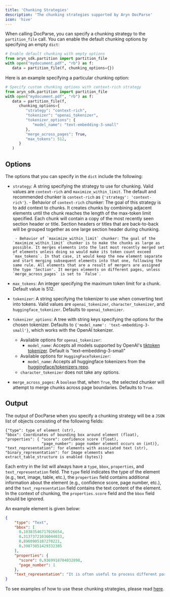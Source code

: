 ```yaml
---
title: 'Chunking Strategies'
description: 'The chunking strategies supported by Aryn DocParse'
icon: 'hive'
---
```


When calling DocParse, you can specify a chunking strategy to the `partition_file` call. You can enable the default chunking options by specifying an empty `dict`:

```python
# Enable default chunking with empty options
from aryn_sdk.partition import partition_file
with open("mydocument.pdf", "rb") as f:
   data = partition_file(f, chunking_options={})
```

Here is an example specifying a particular chunking option:

```python
# Specify custom chunking options with context-rich strategy
from aryn_sdk.partition import partition_file
with open("mydocument.pdf", "rb") as f:
   data = partition_file(f, 
      chunking_options={
         "strategy": "context-rich",
         "tokenizer": "openai_tokenizer",
         "tokenizer_options": {
            "model_name": "text-embedding-3-small"
         },
         "merge_across_pages": True,
         "max_tokens": 512,
      }
   )
```

## Options 
The options that you can specify in the `dict` include the following: 

 - `strategy`: A string specifying the strategy to use for chunking. Valid values are `context-rich` and `maximize_within_limit`. The default and recommended chunker is `context-rich` as `{'strategy': 'context-rich'}`.
        - Behavior of `context-rich` chunker: The goal of this strategy is to add context to chunks. It creates chunks by combining adjacent elements until the chunk reaches the length of the max-token limit specified. Each chunk will contain a copy of the most recently seen section header or title. Section headers or titles that are back-to-back will be grouped together as one large section header during chunking. 

        - Behavior of `maximize_within_limit` chunker: The goal of the `maximize_within_limit` chunker is to make the chunks as large as possible. It merges elements into the last most recently merged set of elements unless doing so would make its token count exceed `max_tokens`. In that case, it would keep the new element separate and start merging subsequent elements into that one, following the same rule. All elements that are a result of mergers are assigned the type 'Section'. It merges elements on different pages, unless `merge_across_pages` is set to `False`.

- `max_tokens`: An integer specifying the maximum token limit for a chunk. Default value is 512.
- `tokenizer`: A string specifying the tokenizer to use when converting text into tokens. Valid values are `openai_tokenizer`, `character_tokenizer`, and `huggingface_tokenizer`. Defaults to `openai_tokenizer`.
- `tokenizer_options`: A tree with string keys specifying the options for the chosen tokenizer. Defaults to `{'model_name': 'text-embedding-3-small'}`, which works with the OpenAI tokenizer.
    - Available options for `openai_tokenizer`:
        - `model_name`: Accepts all models supported by OpenAI's [tiktoken tokenizer](https://github.com/openai/tiktoken). Default is "text-embedding-3-small"
    - Available options for `HuggingFaceTokenizer`:
        - `model_name`: Accepts all huggingface tokenizers from the [huggingface/tokenizers repo](https://github.com/huggingface/tokenizers).
    - `character_tokenizer` does not take any options.
- `merge_across_pages`: A `boolean` that, when `True`, the selected chunker will attempt to merge chunks across page boundaries. Defaults to `True`.


## Output 
The output of DocParse when you specify a chunking strategy will be a `JSON` list of objects consisting of the following fields:

```text
{"type": type of element (str),
"bbox": Coordinates of bounding box around element (float),
"properties": { "score": confidence score (float),
                "page_number": page number element occurs on (int)},
"text_representation": for elements with associated text (str),
"binary_representation": for Image elements when extract_table_structure is enabled (bytes)}
```

Each entry in the list will always have a `type`, `bbox`, `properties`, and `text_representation` field. The `type` field indicates the type of the element (e.g., text, image, table, etc.), the `properties` field contains additional information about the element (e.g., confidence score, page number, etc.), and the `text_representation` field contains the text content of the element. In the context of chunking, the `properties.score` field and the `bbox` field should be ignored. 

An example element is given below:

```json
{
    "type": "Text",
    "bbox": [
      0.10383546717026654,
      0.31373721036044033,
      0.8960905187270221,
      0.39873851429332385
    ],
    "properties": {
      "score": 0.9369918704032898,
      "page_number": 1
    },
    "text_representation": "It is often useful to process different parts of a document separately. For example you\nmight want to process tables differently than text paragraphs, and typically small chunks\nof text are embedded separately for vector search. In Aryn DocParse, these\nchunks are called elements.\n"
}
```

To see examples of how to use these chunking strategies, please read [here](/docparse/chunking_tutorial).